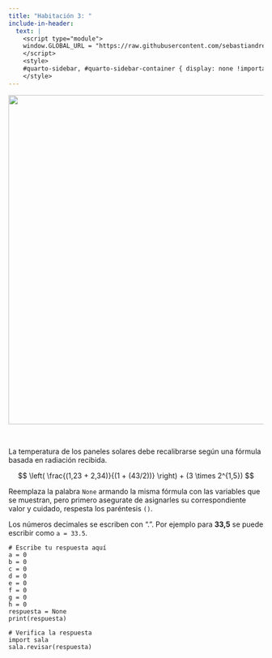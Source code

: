 ```yaml
---
title: "Habitación 3: "
include-in-header:
  text: |
    <script type="module">
    window.GLOBAL_URL = "https://raw.githubusercontent.com/sebastiandres/pyschool_2025/refs/heads/main/quarto/rooms/sala_03.py";
    </script>
    <style>
    #quarto-sidebar, #quarto-sidebar-container { display: none !important; }
    </style>
---
```


<center>
<img src="./sala_03.png" width="650">
</center>

<br/>

La temperatura de los paneles solares debe recalibrarse según una fórmula basada en radiación recibida.

$$
\left( \frac{(1,23 + 2,34)}{(1 + (43/2))} \right) + (3 \times 2^{1,5})
$$

<div class="alert alert-info">
Reemplaza la palabra `None` armando la misma fórmula con las variables que se muestran, pero primero asegurate de asignarles su correspondiente valor y cuidado, respesta los paréntesis `()`.
</div>

::: {.callout-tip title="Números decimales en código" collapse="true"}
Los números decimales se escriben con ".". Por ejemplo para **33,5** se puede escribir como `a = 33.5`.
:::

```pyodide-python
# Escribe tu respuesta aquí
a = 0
b = 0
c = 0
d = 0
e = 0
f = 0
g = 0
h = 0
respuesta = None
print(respuesta)

# Verifica la respuesta
import sala
sala.revisar(respuesta)
```